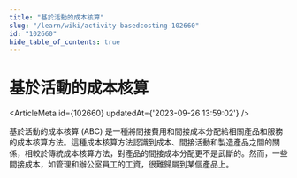 ```yaml
---
title: "基於活動的成本核算"
slug: "/learn/wiki/activity-basedcosting-102660"
id: "102660"
hide_table_of_contents: true
---
```



# 基於活動的成本核算

<ArticleMeta id={102660} updatedAt={'2023-09-26 13:59:02'} />
<div className='border-solid border-b border-t-0 my-4 border-[var(--ifm-color-gray-300)]' />

基於活動的成本核算 (ABC) 是一種將間接費用和間接成本分配給相關產品和服務的成本核算方法。這種成本核算方法認識到成本、間接活動和製造產品之間的關係，相較於傳統成本核算方法，對產品的間接成本分配更不是武斷的。然而，一些間接成本，如管理和辦公室員工的工資，很難歸屬到某個產品上。
